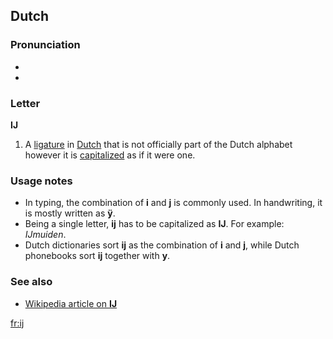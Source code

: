 {{see|Appendix:Variations of "i"}}

{{wikipedia|IJ (letter)}}
==Dutch==

===Pronunciation===
*{{IPA|/ɛi/}}
*{{SAMPA|/Ei/ (''ĳs'') or /@/ (''-lĳk'')}}

===Letter===
'''Ĳ''' {{infl|nl|letter}} 

# A [[ligature]] in [[Dutch]] that is not officially part of the Dutch alphabet however it is [[capitalize]]d as if it were one.

===Usage notes===
* In typing, the combination of '''i''' and '''j''' is commonly used. In handwriting, it is mostly written as '''ÿ'''.
* Being a single letter, '''ĳ''' has to be capitalized as '''Ĳ'''. For example: ''Ĳmuiden''.
* Dutch dictionaries sort '''ĳ''' as the combination of '''i''' and '''j''', while Dutch phonebooks sort '''ĳ''' together with '''y'''.

===See also===
* [http://en.wikipedia.org/wiki/%C4%B2 Wikipedia article on '''Ĳ''']

[[fr:ĳ]]